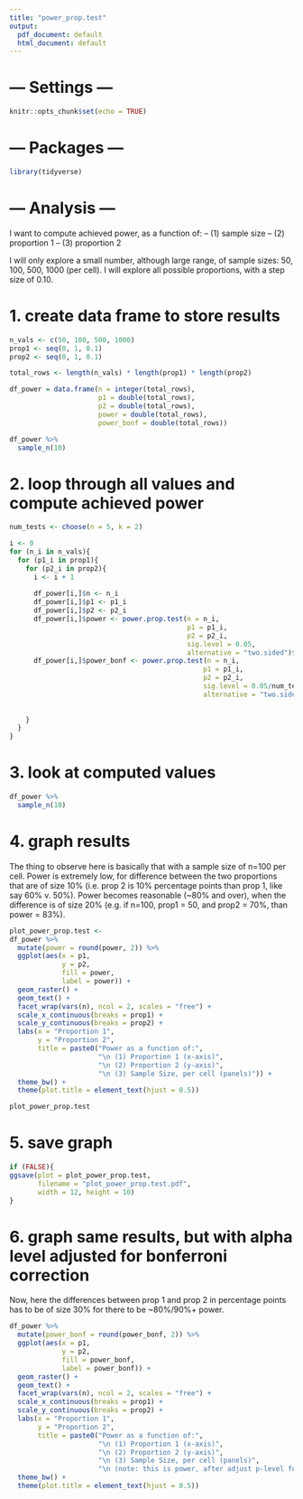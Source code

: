 ---
title: "power_prop.test"
output:
  pdf_document: default
  html_document: default
---
# --- Settings ---

```{r setup, include=FALSE}
knitr::opts_chunk$set(echo = TRUE)
```

# --- Packages ---

```{r}
library(tidyverse)

```

# --- Analysis ---

I want to compute achieved power, as a function of:
-- (1) sample size
-- (2) proportion 1
-- (3) proportion 2

I will only explore a small number, although large range, of sample sizes: 50, 100, 500, 1000 (per cell). I will explore all possible proportions, with a step size of 0.10.

# 1. create data frame to store results

```{r}
n_vals <- c(50, 100, 500, 1000)
prop1 <- seq(0, 1, 0.1)
prop2 <- seq(0, 1, 0.1)

total_rows <- length(n_vals) * length(prop1) * length(prop2)

df_power = data.frame(n = integer(total_rows),
                      p1 = double(total_rows),
                      p2 = double(total_rows),
                      power = double(total_rows),
                      power_bonf = double(total_rows))

df_power %>% 
  sample_n(10)
```

# 2. loop through all values and compute achieved power

```{r}
num_tests <- choose(n = 5, k = 2)

i <- 0
for (n_i in n_vals){
  for (p1_i in prop1){
    for (p2_i in prop2){
      i <- i + 1
      
      df_power[i,]$n <- n_i
      df_power[i,]$p1 <- p1_i
      df_power[i,]$p2 <- p2_i
      df_power[i,]$power <- power.prop.test(n = n_i,
                                            p1 = p1_i,
                                            p2 = p2_i,
                                            sig.level = 0.05,
                                            alternative = "two.sided")$power
      df_power[i,]$power_bonf <- power.prop.test(n = n_i,
                                                p1 = p1_i,
                                                p2 = p2_i,
                                                sig.level = 0.05/num_tests,
                                                alternative = "two.sided")$power
      
      
    }
  }
}

```

# 3. look at computed values

```{r}
df_power %>% 
  sample_n(10)
```


# 4. graph results

The thing to observe here is basically that with a sample size of n=100 per cell. Power is extremely low, for difference between the two proportions that are of size 10% (i.e. prop 2 is 10% percentage points than prop 1, like say 60% v. 50%). Power becomes reasonable (~80% and over), when the difference is of size 20% (e.g. if n=100, prop1 = 50, and prop2 = 70%, than power = 83%).

```{r, fig.width=12, fig.height=10}
plot_power_prop.test <-
df_power %>% 
  mutate(power = round(power, 2)) %>% 
  ggplot(aes(x = p1,
             y = p2,
             fill = power,
             label = power)) +
  geom_raster() +
  geom_text() +
  facet_wrap(vars(n), ncol = 2, scales = "free") +
  scale_x_continuous(breaks = prop1) +
  scale_y_continuous(breaks = prop2) +
  labs(x = "Proportion 1",
       y = "Proportion 2",
       title = paste0("Power as a function of:",
                      "\n (1) Proportion 1 (x-axis)",
                      "\n (2) Proportion 2 (y-axis)",
                      "\n (3) Sample Size, per cell (panels)")) +
  theme_bw() +
  theme(plot.title = element_text(hjust = 0.5))

plot_power_prop.test

```

# 5. save graph

```{r}
if (FALSE){
ggsave(plot = plot_power_prop.test,
       filename = "plot_power_prop.test.pdf",
       width = 12, height = 10)
}
```

# 6. graph same results, but with alpha level adjusted for bonferroni correction

Now, here the differences between prop 1 and prop 2 in percentage points has to be of size 30% for there to be ~80%/90%+ power.

```{r, fig.width=12, fig.height=10}
df_power %>% 
  mutate(power_bonf = round(power_bonf, 2)) %>% 
  ggplot(aes(x = p1,
             y = p2,
             fill = power_bonf,
             label = power_bonf)) +
  geom_raster() +
  geom_text() +
  facet_wrap(vars(n), ncol = 2, scales = "free") +
  scale_x_continuous(breaks = prop1) +
  scale_y_continuous(breaks = prop2) +
  labs(x = "Proportion 1",
       y = "Proportion 2",
       title = paste0("Power as a function of:",
                      "\n (1) Proportion 1 (x-axis)",
                      "\n (2) Proportion 2 (y-axis)",
                      "\n (3) Sample Size, per cell (panels)",
                      "\n (note: this is power, after adjust p-level for Bonferroni correction")) +
  theme_bw() +
  theme(plot.title = element_text(hjust = 0.5))


```

